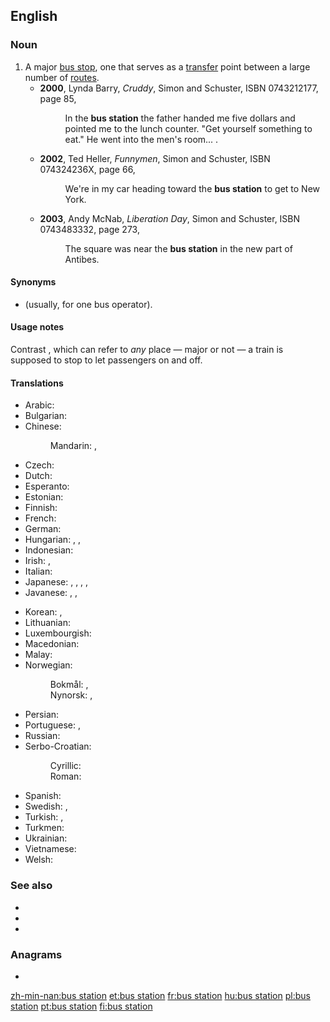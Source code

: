 ==English==
{{wikipedia}}

===Noun===
{{en-noun}}

# A major [[bus stop]], one that serves as a [[transfer]] point between a large number of [[route]]s.
#* '''2000''', Lynda Barry, ''Cruddy'', Simon and Schuster, ISBN 0743212177, page 85,
#*: In the '''bus station''' the father handed me five dollars and pointed me to the lunch counter. "Get yourself something to eat." He went into the men's room...&nbsp;.
#* '''2002''', Ted Heller, ''Funnymen'', Simon and Schuster, ISBN 074324236X, page 66,
#*: We're in my car heading toward the '''bus station''' to get to New York.
#* '''2003''', Andy McNab, ''Liberation Day'', Simon and Schuster, ISBN 0743483332, page 273,
#*: The square was near the '''bus station''' in the new part of Antibes.

====Synonyms====
* {{l|en|bus depot}} (usually, for one bus operator).

====Usage notes====
Contrast {{m|en|train station}}, which can refer to ''any'' place — major or not — a train is supposed to stop to let passengers on and off.

====Translations====
{{trans-top|major bus stop, one that serves as a transfer point between a large number of routes}}
* Arabic: {{t|ar|مَحَطَّة حَافِلَات|f|tr=maḥaṭṭat ḥāfilāt}}
* Bulgarian: {{t+|bg|автогара|f|tr=avtogára}}
* Chinese:
*: Mandarin: {{t|cmn|公共汽車總站|sc=Hani}}, {{t|cmn|公共汽车总站|tr=gōnggòngqìchē zhǒngzhàn|sc=Hani}}
* Czech: {{t|cs|autobusové nádraží}}
* Dutch: {{t+|nl|busstation}}
* Esperanto: {{t|eo|busstacio}}
* Estonian: {{t|et|bussijaam}}
* Finnish: {{t+|fi|linja-autoasema}}
* French: {{t+|fr|gare routière|f}}
* German: {{t+|de|Busbahnhof|m}}
* Hungarian: {{t+|hu|buszállomás}}, {{t+|hu|buszpályaudvar}}, {{t|hu|autóbusz-állomás}}
* Indonesian: {{t|id|terminal bus}}
* Irish: {{t|ga|busáras|m}}, {{t|ga|stáisiún bus|m}}
* Italian: {{t|it|stazione degli autobus}}
* Japanese: {{t|ja|バスステーション|tr=basu-sutēshon}}, {{t+|ja|バスターミナル|tr=basu-tāminaru}}, {{t+|ja|バス停|tr=basu-tei|sc=Jpan}}, {{t|ja|バス乗り場|tr=basu-noriba|sc=Jpan}}, {{t|ja|バス停留所|tr=basu-teiryūjo|sc=Jpan}}
* Javanese: {{t|jv|ngebisan}}, {{t|jv|bis-bisan}}, {{t|jv|setanplat}}
{{trans-mid}}
* Korean: {{t+|ko|터미널}}, {{t+|ko|정류장}}
* Lithuanian: {{t|lt|autobusų stotis}}
* Luxembourgish: {{t|lb|Busgare|f}}
* Macedonian: {{t|mk|автобуска станица|f|tr=avtóbuska stánica}}
* Malay: {{t|ms|stesen bas}}
* Norwegian:
*: Bokmål: {{t|nb|busstasjon|m}}, {{t|nb|rutebilstasjon|m}}
*: Nynorsk: {{t|nn|busstasjon|m}}, {{t|nn|rutebilstasjon|m}}
* Persian: {{t|fa|پایانه اتوبوس|tr=pâyâne-ye otobus|sc=fa-Arab}}
* Portuguese: {{t|pt|estação de ônibus|f}}, {{t+|pt|rodoviária|f}}
* Russian: {{t+|ru|автовокза́л|m}}
* Serbo-Croatian:
*: Cyrillic: {{t|sh|аутобусни колодвор|m}}
*: Roman: {{t|sh|autobusni kolodvor|m}}
* Spanish: {{t|es|estación de autobús|f}}
* Swedish: {{t|sv|busstation|c}}, {{t|sv|bussterminal|c}}
* Turkish: {{t+|tr|otogar}}, {{t+|tr|terminal}}
* Turkmen: {{t|tk|awtowokzal}}
* Ukrainian: {{t+|uk|автовокзал|m|tr=avtovokzál}}
* Vietnamese: {{t|vi|bến xe buýt}}
* Welsh: {{t|cy|gorsaf bws|f}}
{{trans-bottom}}

===See also===
* {{l|en|bus stand}}
* {{l|en|departure stand}}
* {{l|en|stand}}

===Anagrams===
* {{l|en|substation}}

[[zh-min-nan:bus station]]
[[et:bus station]]
[[fr:bus station]]
[[hu:bus station]]
[[pl:bus station]]
[[pt:bus station]]
[[fi:bus station]]